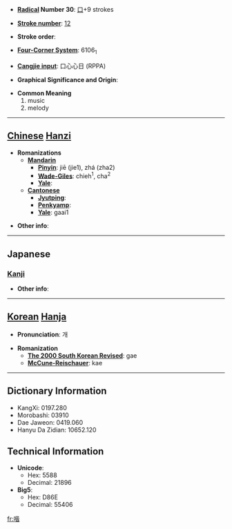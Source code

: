 * '''[[Wiktionary:Chinese radical index| Radical]] Number 30''': [[Wiktionary:Chinese radical index 口|口]]+9 strokes

* '''[[Wiktionary:Chinese total strokes index|Stroke number]]''': [[Wiktionary:Chinese total strokes index 12|12]]

* '''Stroke order''': 

* '''[[Wiktionary:Chinese four corner index|Four-Corner System]]''': 6106<sub>1</sub>

* '''[[Wiktionary:Chinese Cangjie index|Cangjie input]]''': 口心心日 (RPPA)

* '''Graphical Significance and Origin''': 

* '''Common Meaning'''
*#music
*# melody


----

== [[Chinese]] [[Hanzi]] ==

* '''Romanizations'''
** '''[[Mandarin]]'''
*** '''[[Pinyin]]''': jiē (jie1), zhá (zha2)
*** '''[[Wade-Giles]]''': chieh<sup>1</sup>, cha<sup>2</sup>
*** '''[[Yale]]''': 
** '''[[Cantonese]]'''
*** '''[[Jyutping]]''':
*** '''[[Penkyamp]]''': 
*** '''[[Yale]]''': gaai1

* '''Other info''': 

----

==Japanese==
===[[Kanji]]===
{{kanji|on readings=[[かい]] (kai)|kun readings=}}

* '''Other info''':  

----

== [[Korean]] [[Hanja]] ==

* '''Pronunciation''': 개

* '''Romanization'''
** '''[[The 2000 South Korean Revised Romanization|The 2000 South Korean Revised]]''': gae
** '''[[McCune-Reischauer]]''': kae

----

== Dictionary Information ==

* KangXi: 0197.280
* Morobashi: 03910
* Dae Jaweon: 0419.060
* Hanyu Da Zidian: 10652.120

== Technical Information ==

* '''Unicode''':
** Hex: 5588
** Decimal: 21896
* '''Big5''':
** Hex: D86E
** Decimal: 55406

[[fr:喈]]
